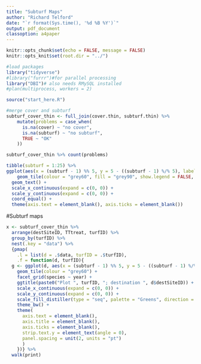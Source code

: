 ```yaml
---
title: "Subturf Maps"
author: "Richard Telford"
date: "`r format(Sys.time(), '%d %B %Y')`"
output: pdf_document
classoption: a4paper
---
```


```r
knitr::opts_chunk$set(echo = FALSE, message = FALSE)
knitr::opts_knit$set(root.dir = "../")
```


```r
#load packages
library("tidyverse")
#library("furrr")#for parallel processing
library("DBI")# also needs RMySQL installed
#plan(multiprocess, workers = 2)
```


```r
source("start_here.R")
```


```r
#merge cover and subturf
subturf_cover_thin <- full_join(cover.thin, subturf.thin) %>% 
    mutate(problems = case_when(
      is.na(cover) ~ "no cover",
      is.na(subturf) ~ "no subturf",
      TRUE ~ "OK"
    ))

subturf_cover_thin %>% count(problems)
```

```r
tibble(subturf = 1:25) %>% 
ggplot(aes(x = (subturf - 1) %% 5, y = 5 - ((subturf - 1) %/% 5), label = subturf)) +
    geom_tile(colour = "grey60", fill = "grey90", show.legend = FALSE, alpha = .8) +
  geom_text() +
  scale_x_continuous(expand = c(0, 0)) +  
  scale_y_continuous(expand = c(0, 0)) +
  coord_equal() +
  theme(axis.text = element_blank(), axis.ticks = element_blank())
```


#Subturf maps

```r
x <- subturf_cover_thin %>% 
  arrange(destSiteID, TTtreat, turfID) %>% 
  group_by(turfID) %>% 
  nest(.key = "data") %>% 
  {pmap(
    .l = list(d = .$data, turfID = .$turfID),
    .f = function(d, turfID){
  g <- ggplot(d, aes(x = (subturf - 1) %% 5, y = 5 - ((subturf - 1) %/% 5), fill = cover)) +
    geom_tile(colour = "grey60") +
    facet_grid(species ~ year) +
    ggtitle(paste0("Plot ", turfID, "; destination ", d$destSiteID)) +
    scale_x_continuous(expand = c(0, 0)) +
    scale_y_continuous(expand = c(0, 0)) +
    scale_fill_distiller(type = "seq", palette = "Greens", direction = 1) + 
    theme_bw() +
    theme(
      axis.text = element_blank(), 
      axis.title = element_blank(), 
      axis.ticks = element_blank(),
      strip.text.y = element_text(angle = 0), 
      panel.spacing = unit(2, units = "pt")
      )
    })} %>% 
  walk(print)

```

